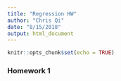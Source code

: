 ```yaml
---
title: "Regression HW"
author: "Chris Qi"
date: "8/15/2018"
output: html_document
---
```


```r
knitr::opts_chunk$set(echo = TRUE)
```
### Homework 1




